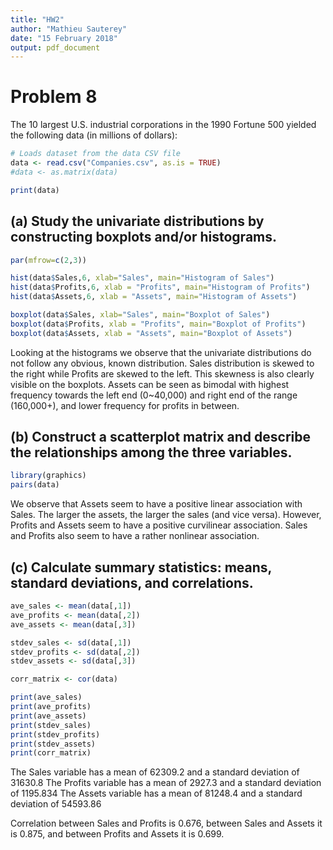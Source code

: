 ```yaml
---
title: "HW2"
author: "Mathieu Sauterey"
date: "15 February 2018"
output: pdf_document
---
```


# Problem 8

The 10 largest U.S. industrial corporations in the 1990 Fortune 500 yielded the following data (in millions of dollars):


```r
# Loads dataset from the data CSV file
data <- read.csv("Companies.csv", as.is = TRUE)
#data <- as.matrix(data)

print(data)
```


## (a) Study the univariate distributions by constructing boxplots and/or histograms.

```r
par(mfrow=c(2,3))

hist(data$Sales,6, xlab="Sales", main="Histogram of Sales")
hist(data$Profits,6, xlab = "Profits", main="Histogram of Profits")
hist(data$Assets,6, xlab = "Assets", main="Histogram of Assets")

boxplot(data$Sales, xlab="Sales", main="Boxplot of Sales")
boxplot(data$Profits, xlab = "Profits", main="Boxplot of Profits")
boxplot(data$Assets, xlab = "Assets", main="Boxplot of Assets")

```
Looking at the histograms we observe that the univariate distributions do not follow any obvious, known distribution. Sales distribution is skewed to the right while Profits are skewed to the left. This skewness is also clearly visible on the boxplots. Assets can be seen as bimodal with highest frequency towards the left end (0~40,000) and right end of the range (160,000+), and lower frequency for profits in between.



## (b) Construct a scatterplot matrix and describe the relationships among the three variables.


```r

library(graphics)
pairs(data)

```
We observe that Assets seem to have a positive linear association with Sales. The larger the assets, the larger the sales (and vice versa). However, Profits and Assets seem to have a positive curvilinear association. Sales and Profits also seem to have a rather nonlinear association.


## (c) Calculate summary statistics: means, standard deviations, and correlations.

```r

ave_sales <- mean(data[,1])
ave_profits <- mean(data[,2])
ave_assets <- mean(data[,3])

stdev_sales <- sd(data[,1])
stdev_profits <- sd(data[,2])
stdev_assets <- sd(data[,3])

corr_matrix <- cor(data)

print(ave_sales)
print(ave_profits)
print(ave_assets)
print(stdev_sales)
print(stdev_profits)
print(stdev_assets)
print(corr_matrix)
```

The Sales variable has a mean of 62309.2 and a standard deviation of 31630.8
The Profits variable has a mean of 2927.3 and a standard deviation of 1195.834
The Assets variable has a mean of 81248.4 and a standard deviation of 54593.86

Correlation between Sales and Profits is 0.676, between Sales and Assets it is 0.875, and between Profits and Assets it is 0.699.
